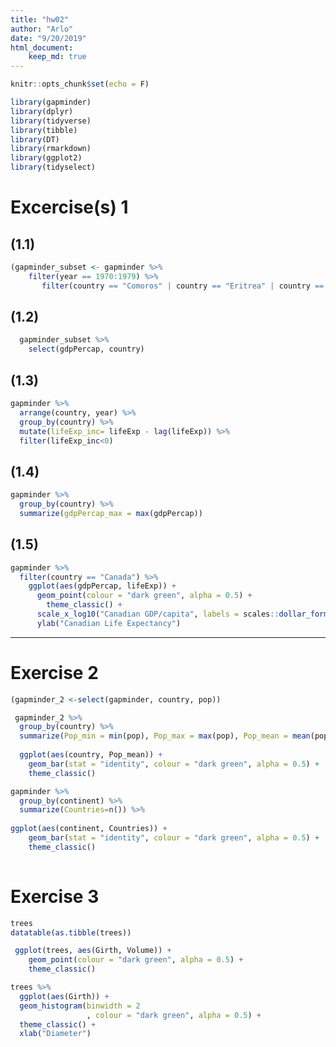 ```yaml
---
title: "hw02"
author: "Arlo"
date: "9/20/2019"
html_document:
    keep_md: true
---
```


```r
knitr::opts_chunk$set(echo = F)
```


```r
library(gapminder)
library(dplyr)
library(tidyverse)
library(tibble)
library(DT)
library(rmarkdown)
library(ggplot2)
library(tidyselect)
```

# Excercise(s) 1

## (1.1)
```r
(gapminder_subset <- gapminder %>%
    filter(year == 1970:1979) %>%
       filter(country == "Comoros" | country == "Eritrea" | country == "France"))
```

## (1.2)

```r
  gapminder_subset %>%
    select(gdpPercap, country)

```

## (1.3)

```r
gapminder %>%
  arrange(country, year) %>%
  group_by(country) %>%
  mutate(lifeExp_inc= lifeExp - lag(lifeExp)) %>%
  filter(lifeExp_inc<0)

```

## (1.4)

```r
gapminder %>%
  group_by(country) %>%
  summarize(gdpPercap_max = max(gdpPercap))
```

## (1.5)

```r
gapminder %>%
  filter(country == "Canada") %>%
    ggplot(aes(gdpPercap, lifeExp)) +
      geom_point(colour = "dark green", alpha = 0.5) +
        theme_classic() +
      scale_x_log10("Canadian GDP/capita", labels = scales::dollar_format()) +
      ylab("Canadian Life Expectancy")

```
*****

# Exercise 2

```r
(gapminder_2 <-select(gapminder, country, pop))
```

```r
 gapminder_2 %>%
  group_by(country) %>%
  summarize(Pop_min = min(pop), Pop_max = max(pop), Pop_mean = mean(pop), Pop_std_dev = sd(pop)) %>%
 
  ggplot(aes(country, Pop_mean)) +
    geom_bar(stat = "identity", colour = "dark green", alpha = 0.5) +
    theme_classic()

```



```r
gapminder %>%
  group_by(continent) %>%
  summarize(Countries=n()) %>%
 
ggplot(aes(continent, Countries)) +
    geom_bar(stat = "identity", colour = "dark green", alpha = 0.5) +
    theme_classic()
  
```


# Exercise 3

```r
trees
datatable(as.tibble(trees))
```

```r
 ggplot(trees, aes(Girth, Volume)) +
    geom_point(colour = "dark green", alpha = 0.5) +
    theme_classic()
```

```r
trees %>% 
  ggplot(aes(Girth)) +
  geom_histogram(binwidth = 2
                 , colour = "dark green", alpha = 0.5) +
  theme_classic() +
  xlab("Diameter")
```


